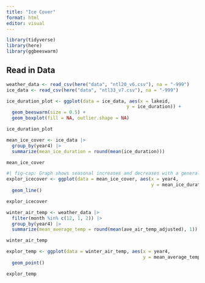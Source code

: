 ```yaml
---
title: "Ice Cover"
format: html
editor: visual
---
```




```r
library(tidyverse)
library(here)
library(ggbeeswarm)
```

## Read in Data

```r
weather_data <- read_csv(here("data", "ntl20_v6.csv"), na = "-999")
ice_data <- read_csv(here("data", "ntl33_v7.csv"), na = "-999")

```

```r
ice_duration_plot <- ggplot(data = ice_data, aes(x = lakeid,
                                            y = ice_duration)) +
  geom_beeswarm(size = 0.5) +
  geom_boxplot(fill = NA, outlier.shape = NA)

ice_duration_plot
```

```r
mean_ice_cover <- ice_data |> 
  group_by(year4) |> 
  summarize(mean_ice_duration = round(mean(ice_duration)))

mean_ice_cover
```

```r
#| fig-cap: Graph shows seasonal increases and decreases with a general decreasing trend over time. 
explor_icecover <- ggplot(data = mean_ice_cover, aes(x = year4,
                                                     y = mean_ice_duration)) +
  geom_line()

explor_icecover
```

```r
winter_air_temp <- weather_data |> 
  filter(month %in% c(12, 1, 2)) |> 
  group_by(year4) |> 
  summarize(mean_average_temp = round(mean(ave_air_temp_adjusted), 1))

winter_air_temp

explor_temp <- ggplot(data = winter_air_temp, aes(x = year4, 
                                                  y = mean_average_temp)) +
  geom_point() 

explor_temp
                        
```

